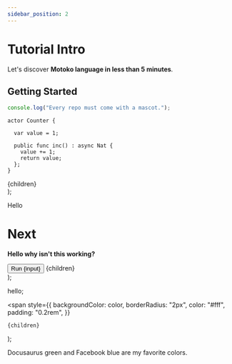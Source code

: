 ```yaml
---
sidebar_position: 2
---
```


# Tutorial Intro

Let's discover **Motoko language in less than 5 minutes**.

## Getting Started

```js
console.log("Every repo must come with a mascot.");
```

```motoko
actor Counter {

  var value = 1;

  public func inc() : async Nat {
    value += 1;
    return value;
  };
}
```

  <div
    style={{
      backgroundColor: color,
      height: "5rem",
      color: "white",
    }}
  >
    {children}
  </div>
);

<RunInput color="green">Hello</RunInput>

# Next

**Hello why isn't this working?**

  <div>
    <button>Run {input}</button>
    {children}
  </div>
);

<RunButton input="Motoko">hello</RunButton>;

  <span
    style={{
      backgroundColor: color,
      borderRadius: "2px",
      color: "#fff",
      padding: "0.2rem",
    }}
  >
    {children}
  </span>
);

<Highlight color="#25c2a0">Docusaurus green</Highlight> and <Highlight color="#1877F2">
  Facebook blue
</Highlight> are my favorite colors.
